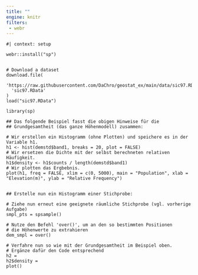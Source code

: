 ```yaml
---
title: ""
engine: knitr
filters:
 - webr
---
```


```webr-r

#| context: setup

webr::install("sp")


# Download a dataset
download.file(
  'https://raw.githubusercontent.com/DaChro/geostat_ex/main/data/sic97.RData',
  'sic97.RData'
)
load("sic97.RData")

```

```webr-r
library(sp) 

## Das folgende Beispiel fasst die obigen Hinweise für die 
## Grundgesamtheit (das ganze Höhenmodell) zusammen:

# Wir erstellen ein Histogramm (ohne Plotten) und speichere es in der Variable h1.
h1 <- hist(demstd$band1, breaks = 20, plot = FALSE) 
# Wir ersetzen die Dichte mit der selbst berechneten relativen Häufigkeit.
h1$density <- h1$counts / length(demstd$band1)  
# Wir plotten das Ergbebnis.
plot(h1, freq = FALSE, xlim = c(0, 5000), main = "Population", xlab = "Elevation(m)", ylab = "Relative Frequency") 


## Erstelle nun ein Histogramm einer Stichprobe:

# Ziehe nun erneut eine geeignete räumliche Stichprobe (vgl. vorherige Aufgabe)
smpl_pts = spsample()

# Nutze den Befehl 'over()', um an den so bestimmten Positionen
# die Höhenwerte zu extrahieren
dem_smpl = over()

# Verfahre nun so wie mit der Grundgesamtheit im Beispiel oben.
# Ergänze dafür den Code entsprechend
h2 = 
h2$density =     
plot()

```
